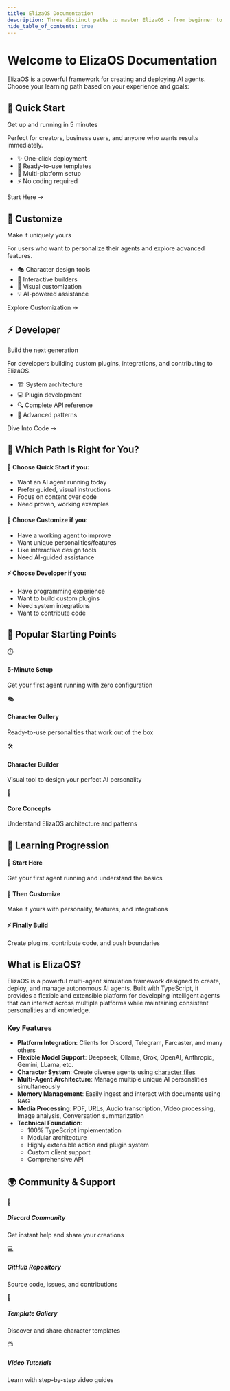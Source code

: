 ```yaml
---
title: ElizaOS Documentation
description: Three distinct paths to master ElizaOS - from beginner to expert, we've got you covered
hide_table_of_contents: true
---
```



# Welcome to ElizaOS Documentation

ElizaOS is a powerful framework for creating and deploying AI agents. Choose your learning path based on your experience and goals:

<div className="row margin-top--lg">
  <div className="col col--4">
    <div className="card shadow--md" style={{background: 'linear-gradient(135deg, #667eea 0%, #764ba2 100%)', color: 'white', borderRadius: '12px'}}>
      <div className="card__header">
        <h2 style={{color: 'white'}}>🚀 Quick Start</h2>
        <p className="subtitle" style={{color: 'rgba(255,255,255,0.9)'}}>Get up and running in 5 minutes</p>
      </div>
      <div className="card__body">
        <p style={{color: 'rgba(255,255,255,0.95)'}}>Perfect for creators, business users, and anyone who wants results immediately.</p>
        <ul style={{color: 'rgba(255,255,255,0.9)'}}>
          <li>✨ One-click deployment</li>
          <li>🎯 Ready-to-use templates</li>
          <li>📱 Multi-platform setup</li>
          <li>⚡ No coding required</li>
        </ul>
      </div>
      <div className="card__footer">
        <Link
          className="button button--secondary button--lg button--block"
          style={{background: 'rgba(255,255,255,0.2)', backdropFilter: 'blur(10px)', border: '1px solid rgba(255,255,255,0.3)', color: 'white'}}
          to="/docs/simple/getting-started/quick-start">
          Start Here →
        </Link>
      </div>
    </div>
  </div>
  
  <div className="col col--4">
    <div className="card shadow--md" style={{background: 'linear-gradient(135deg, #f093fb 0%, #f5576c 100%)', color: 'white', borderRadius: '12px'}}>
      <div className="card__header">
        <h2 style={{color: 'white'}}>🎨 Customize</h2>
        <p className="subtitle" style={{color: 'rgba(255,255,255,0.9)'}}>Make it uniquely yours</p>
      </div>
      <div className="card__body">
        <p style={{color: 'rgba(255,255,255,0.95)'}}>For users who want to personalize their agents and explore advanced features.</p>
        <ul style={{color: 'rgba(255,255,255,0.9)'}}>
          <li>🎭 Character design tools</li>
          <li>🔧 Interactive builders</li>
          <li>🎨 Visual customization</li>
          <li>💡 AI-powered assistance</li>
        </ul>
      </div>
      <div className="card__footer">
        <Link
          className="button button--secondary button--lg button--block"
          style={{background: 'rgba(255,255,255,0.2)', backdropFilter: 'blur(10px)', border: '1px solid rgba(255,255,255,0.3)', color: 'white'}}
          to="/docs/customize/overview">
          Explore Customization →
        </Link>
      </div>
    </div>
  </div>

  <div className="col col--4">
    <div className="card shadow--md" style={{background: 'linear-gradient(135deg, #4facfe 0%, #00f2fe 100%)', color: 'white', borderRadius: '12px'}}>
      <div className="card__header">
        <h2 style={{color: 'white'}}>⚡ Developer</h2>
        <p className="subtitle" style={{color: 'rgba(255,255,255,0.9)'}}>Build the next generation</p>
      </div>
      <div className="card__body">
        <p style={{color: 'rgba(255,255,255,0.95)'}}>For developers building custom plugins, integrations, and contributing to ElizaOS.</p>
        <ul style={{color: 'rgba(255,255,255,0.9)'}}>
          <li>🏗️ System architecture</li>
          <li>💻 Plugin development</li>
          <li>🔍 Complete API reference</li>
          <li>🚀 Advanced patterns</li>
        </ul>
      </div>
      <div className="card__footer">
        <Link
          className="button button--secondary button--lg button--block"
          style={{background: 'rgba(255,255,255,0.2)', backdropFilter: 'blur(10px)', border: '1px solid rgba(255,255,255,0.3)', color: 'white'}}
          to="/docs/technical/architecture/overview">
          Dive Into Code →
        </Link>
      </div>
    </div>
  </div>
</div>

## 🧭 Which Path Is Right for You?

<div className="row margin-top--lg">
  <div className="col col--12">
    <div
      style={{
        background:
          'linear-gradient(135deg, rgba(255,255,255,0.1) 0%, rgba(255,255,255,0.05) 100%)',
        backdropFilter: 'blur(10px)',
        border: '1px solid rgba(255,255,255,0.1)',
        borderRadius: '12px',
        padding: '24px',
      }}
    >
      <div className="row">
        <div className="col col--4">
          <h4>🚀 Choose Quick Start if you:</h4>
          <ul>
            <li>Want an AI agent running today</li>
            <li>Prefer guided, visual instructions</li>
            <li>Focus on content over code</li>
            <li>Need proven, working examples</li>
          </ul>
        </div>
        <div className="col col--4">
          <h4>🎨 Choose Customize if you:</h4>
          <ul>
            <li>Have a working agent to improve</li>
            <li>Want unique personalities/features</li>
            <li>Like interactive design tools</li>
            <li>Need AI-guided assistance</li>
          </ul>
        </div>
        <div className="col col--4">
          <h4>⚡ Choose Developer if you:</h4>
          <ul>
            <li>Have programming experience</li>
            <li>Want to build custom plugins</li>
            <li>Need system integrations</li>
            <li>Want to contribute code</li>
          </ul>
        </div>
      </div>
    </div>
  </div>
</div>

## 🌟 Popular Starting Points

<div className="row margin-top--lg">
  <div className="col col--3">
    <Link
      className="card padding--lg hover-lift"
      to="/docs/simple/getting-started/quick-start"
      style={{ height: '100%', textDecoration: 'none' }}
    >
      <div style={{ fontSize: '2.5rem', textAlign: 'center', marginBottom: '12px' }}>⏱️</div>
      <h4>5-Minute Setup</h4>
      <p style={{ color: '#666', fontSize: '0.9rem' }}>
        Get your first agent running with zero configuration
      </p>
    </Link>
  </div>
  <div className="col col--3">
    <Link
      className="card padding--lg hover-lift"
      to="/docs/simple/templates/gallery"
      style={{ height: '100%', textDecoration: 'none' }}
    >
      <div style={{ fontSize: '2.5rem', textAlign: 'center', marginBottom: '12px' }}>🎭</div>
      <h4>Character Gallery</h4>
      <p style={{ color: '#666', fontSize: '0.9rem' }}>
        Ready-to-use personalities that work out of the box
      </p>
    </Link>
  </div>
  <div className="col col--3">
    <Link
      className="card padding--lg hover-lift"
      to="/docs/customize/character-builder"
      style={{ height: '100%', textDecoration: 'none' }}
    >
      <div style={{ fontSize: '2.5rem', textAlign: 'center', marginBottom: '12px' }}>🛠️</div>
      <h4>Character Builder</h4>
      <p style={{ color: '#666', fontSize: '0.9rem' }}>
        Visual tool to design your perfect AI personality
      </p>
    </Link>
  </div>
  <div className="col col--3">
    <Link
      className="card padding--lg hover-lift"
      to="/docs/technical/architecture/core-concepts"
      style={{ height: '100%', textDecoration: 'none' }}
    >
      <div style={{ fontSize: '2.5rem', textAlign: 'center', marginBottom: '12px' }}>🧠</div>
      <h4>Core Concepts</h4>
      <p style={{ color: '#666', fontSize: '0.9rem' }}>
        Understand ElizaOS architecture and patterns
      </p>
    </Link>
  </div>
</div>

## 🎯 Learning Progression

<div className="margin-top--lg">
  <div
    style={{
      background: 'linear-gradient(90deg, #667eea 0%, #f093fb 50%, #4facfe 100%)',
      height: '4px',
      borderRadius: '2px',
      marginBottom: '20px',
    }}
  ></div>
  <div className="row">
    <div className="col col--4 text--center">
      <h4>🚀 Start Here</h4>
      <p>Get your first agent running and understand the basics</p>
    </div>
    <div className="col col--4 text--center">
      <h4>🎨 Then Customize</h4>
      <p>Make it yours with personality, features, and integrations</p>
    </div>
    <div className="col col--4 text--center">
      <h4>⚡ Finally Build</h4>
      <p>Create plugins, contribute code, and push boundaries</p>
    </div>
  </div>
</div>

## What is ElizaOS?

ElizaOS is a powerful multi-agent simulation framework designed to create, deploy, and manage autonomous AI agents. Built with TypeScript, it provides a flexible and extensible platform for developing intelligent agents that can interact across multiple platforms while maintaining consistent personalities and knowledge.

### Key Features

- **Platform Integration**: Clients for Discord, Telegram, Farcaster, and many others
- **Flexible Model Support**: Deepseek, Ollama, Grok, OpenAI, Anthropic, Gemini, LLama, etc.
- **Character System**: Create diverse agents using [character files](https://github.com/elizaOS/characterfile)
- **Multi-Agent Architecture**: Manage multiple unique AI personalities simultaneously
- **Memory Management**: Easily ingest and interact with documents using RAG
- **Media Processing**: PDF, URLs, Audio transcription, Video processing, Image analysis, Conversation summarization
- **Technical Foundation**:
  - 100% TypeScript implementation
  - Modular architecture
  - Highly extensible action and plugin system
  - Custom client support
  - Comprehensive API

## 🌍 Community & Support

<div className="row margin-top--lg">
  <div className="col col--3">
    <Link
      className="card padding--md text--center"
      to="https://discord.gg/elizaos"
      style={{ textDecoration: 'none', height: '100%' }}
    >
      <div style={{ fontSize: '2rem', marginBottom: '8px' }}>💬</div>
      <h5>Discord Community</h5>
      <p style={{ fontSize: '0.85rem', color: '#666' }}>
        Get instant help and share your creations
      </p>
    </Link>
  </div>
  <div className="col col--3">
    <Link
      className="card padding--md text--center"
      to="https://github.com/elizaOS/eliza"
      style={{ textDecoration: 'none', height: '100%' }}
    >
      <div style={{ fontSize: '2rem', marginBottom: '8px' }}>💻</div>
      <h5>GitHub Repository</h5>
      <p style={{ fontSize: '0.85rem', color: '#666' }}>Source code, issues, and contributions</p>
    </Link>
  </div>
  <div className="col col--3">
    <Link
      className="card padding--md text--center"
      to="/docs/simple/templates/gallery"
      style={{ textDecoration: 'none', height: '100%' }}
    >
      <div style={{ fontSize: '2rem', marginBottom: '8px' }}>🎨</div>
      <h5>Template Gallery</h5>
      <p style={{ fontSize: '0.85rem', color: '#666' }}>Discover and share character templates</p>
    </Link>
  </div>
  <div className="col col--3">
    <Link
      className="card padding--md text--center"
      to="https://youtube.com/@elizaos"
      style={{ textDecoration: 'none', height: '100%' }}
    >
      <div style={{ fontSize: '2rem', marginBottom: '8px' }}>📺</div>
      <h5>Video Tutorials</h5>
      <p style={{ fontSize: '0.85rem', color: '#666' }}>Learn with step-by-step video guides</p>
    </Link>
  </div>
</div>

<style>
  {`
.hover-lift:hover {
  transform: translateY(-4px);
  transition: transform 0.2s ease;
  box-shadow: 0 8px 25px rgba(0,0,0,0.15);
}

.card {
  transition: all 0.2s ease;
}
`}
</style>
